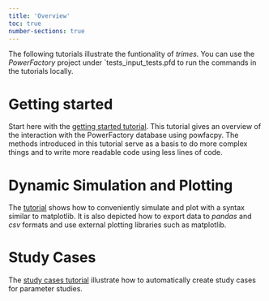 ---
title: 'Overview'
toc: true
number-sections: true
---

The following tutorials illustrate the funtionality of *trimes*. You can use the *PowerFactory* project under `tests\tests_input\powfacpy_tests.pfd to run the commands in the tutorials locally.


# Getting started
Start here with the [getting started tutorial](getting_started.qmd). This tutorial gives an overview of the interaction with the PowerFactory database using powfacpy. The methods introduced in this tutorial serve as a basis to do more complex things and to write more readable code using less lines of code.

# Dynamic Simulation and Plotting
The [tutorial](simulation_and_plotting.qmd) shows how to conveniently simulate and plot with a syntax similar to matplotlib. It is also depicted how to export data to *pandas* and *csv* formats and use external plotting libraries such as matplotlib.

# Study Cases
The [study cases tutorial](study_cases.qmd) illustrate how to automatically create study cases for parameter studies. 
